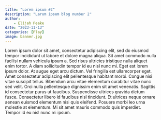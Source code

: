 ```yaml
---
title: "Lorem ipsum #2"
description: "Larum ipsum blog number 2"
author:
    - Elijah Peake
date: "2023-11-13"
catagories: [Play]
image: banner.jpg
---
```


Lorem ipsum dolor sit amet, consectetur adipiscing elit, sed do eiusmod tempor incididunt ut labore et dolore magna aliqua. Sit amet commodo nulla facilisi nullam vehicula ipsum a. Sed risus ultricies tristique nulla aliquet enim tortor. A diam sollicitudin tempor id eu nisl nunc mi. Eget est lorem ipsum dolor. At augue eget arcu dictum. Vel fringilla est ullamcorper eget. Amet consectetur adipiscing elit pellentesque habitant morbi. Congue nisi vitae suscipit tellus. Bibendum arcu vitae elementum curabitur vitae nunc sed velit. Orci nulla pellentesque dignissim enim sit amet venenatis. Sagittis id consectetur purus ut faucibus. Suspendisse ultrices gravida dictum fusce. Consectetur libero id faucibus nisl tincidunt. Et ultrices neque ornare aenean euismod elementum nisi quis eleifend. Posuere morbi leo urna molestie at elementum. Mi sit amet mauris commodo quis imperdiet. Tempor id eu nisl nunc mi ipsum.